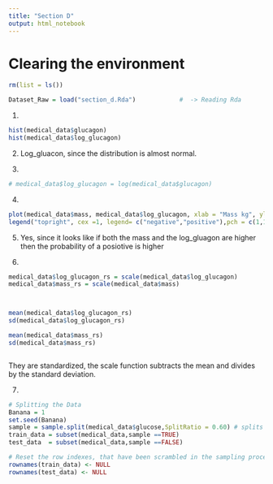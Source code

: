 ---
title: "Section D"
output: html_notebook
---



# Clearing the environment
```{r}
rm(list = ls())

```


```{r}
Dataset_Raw = load("section_d.Rda")            #  -> Reading Rda

```

1.
```{r}
hist(medical_data$glucagon)
hist(medical_data$log_glucagon)
```


2.
Log_gluacon, since the distribution is almost normal.

3.
```{r}
# medical_data$log_glucagon = log(medical_data$glucagon)
```

4.
```{r}
plot(medical_data$mass, medical_data$log_glucagon, xlab = "Mass kg", ylab = "log(Gluacon) ug/ml", main = "Cases of Diabetes Onset", xlim = c(10,80),ylim = c(-3,4),col =medical_data$diabetes)
legend("topright", cex =1, legend= c("negative","positive"),pch = c(1,1),  col=c(1,2), horiz=F)

```


5.
Yes, since it looks like if both the mass and the log_gluagon are higher then the probability of a posiotive is higher

6.
```{r}
medical_data$log_glucagon_rs = scale(medical_data$log_glucagon)
medical_data$mass_rs = scale(medical_data$mass)



mean(medical_data$log_glucagon_rs)
sd(medical_data$log_glucagon_rs)

mean(medical_data$mass_rs)
sd(medical_data$mass_rs)



```
They are standardized, the scale function subtracts the mean and divides by the standard deviation.




7.
```{r}
# Splitting the Data
Banana = 1
set.seed(Banana)
sample = sample.split(medical_data$glucose,SplitRatio = 0.60) # splits the data in the ratio mentioned in SplitRatio. After splitting marks these rows as logical TRUE and the the remaining are marked as logical FALSE
train_data = subset(medical_data,sample ==TRUE)
test_data  = subset(medical_data,sample ==FALSE)

# Reset the row indexes, that have been scrambled in the sampling process
rownames(train_data) <- NULL
rownames(test_data) <- NULL
```


